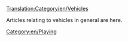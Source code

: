 [[Translation:Category/en/Vehicles]]


Articles relating to vehicles in general are here.

{{en/Catmore}}
[[Category:en/Playing]]